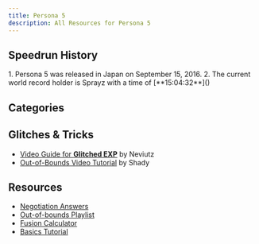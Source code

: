```yaml
---
title: Persona 5
description: All Resources for Persona 5
---
```



<DocsHero 
    content="Persona 5 is the fifth mainline entry in the persona series. Its expansion, Royal, added new content."
    srcUrl={cover}
    alt="Persona 5 Cover"
/>

<LinkCard title="Leaderboards" href="https://www.speedrun.com/p5" description="See all the submitted runs on Speedrun.com"/>

## Speedrun History
<Steps>
    1. Persona 5 was released in Japan on September 15, 2016.
    2. The current world record holder is Sprayz with a time of [**15:04:32**]()
</Steps>


## Categories
<CardGrid>
    <Card title="Hard, True Ending"></Card>
    <Card title="NG+, True Ending"></Card>
</CardGrid>

## Glitches & Tricks
- [Video Guide for **Glitched EXP**](https://youtu.be/Jg_awZAFiiw) by Neviutz
- [Out-of-Bounds Video Tutorial](https://youtu.be/wQzOGFSguNI) by Shady

## Resources
- [Negotiation Answers](https://docs.google.com/spreadsheets/d/1G-TeeihmcRkA1j0CFzEuSws6eEFlH4oIBFVY-9rhfNE/edit#gid=432869414)
- [Out-of-bounds Playlist](https://www.youtube.com/playlist?list=PLZJjCfon5JFeXzff6YLyhB7a5pHWpReQx)
- [Fusion Calculator](https://aqiu384.github.io/megaten-fusion-tool/p5r/shadows)
- [Basics Tutorial](https://www.youtube.com/watch?v=5n3KRHhlGeY)